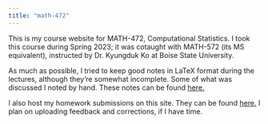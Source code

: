 ```yaml
---
title: "math-472"
---
```


This is my course website for MATH-472, Computational Statistics. I took this course during Spring 2023; it was cotaught with MATH-572 (its MS equivalent), instructed by Dr. Kyungduk Ko at Boise State University.

As much as possible, I tried to keep good notes in LaTeX format during the lectures, although they're somewhat incomplete. Some of what was discussed I noted by hand. These notes can be found [here.](class-notes.qmd)

I also host my homework submissions on this site. They can be found [here.](homework.qmd) I plan on uploading feedback and corrections, if I have time.
